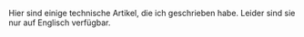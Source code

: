 Hier sind einige technische Artikel, die ich geschrieben habe. Leider sind sie nur auf Englisch verfügbar.
